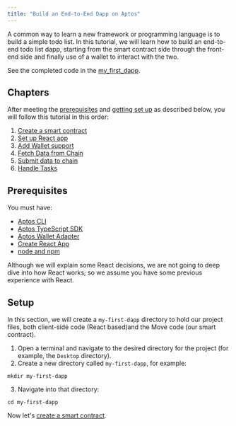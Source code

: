 ```yaml
---
title: "Build an End-to-End Dapp on Aptos"
---
```








A common way to learn a new framework or programming language is to build a simple todo list. In this tutorial, we will learn how to build an end-to-end todo list dapp, starting from the smart contract side through the front-end side and finally use of a wallet to interact with the two.

See the completed code in the [my_first_dapp](https://github.com/aptos-labs/aptos-core/tree/main/aptos-move/move-examples/my_first_dapp).

## Chapters

After meeting the [prerequisites](#prerequisites) and [getting set up](#setup) as described below, you will follow this tutorial in this order:

1. [Create a smart contract](/build/guides/build-e2e-dapp/1-create-smart-contract)
2. [Set up React app](/build/guides/build-e2e-dapp/2-set-up-react-app)
3. [Add Wallet support](/build/guides/build-e2e-dapp/3-add-wallet-support)
4. [Fetch Data from Chain](/build/guides/build-e2e-dapp/4-fetch-data-from-chain)
5. [Submit data to chain](/build/guides/build-e2e-dapp/5-submit-data-to-chain)
6. [Handle Tasks](/build/guides/build-e2e-dapp/6-handle-tasks)

## Prerequisites

You must have:

- [Aptos CLI](/build/cli)
- [Aptos TypeScript SDK](/build/sdks/ts-sdk)
- [Aptos Wallet Adapter](/build/sdks/wallet-adapter)
- [Create React App](https://create-react-app.dev/)
- [node and npm](https://nodejs.org/en/)

Although we will explain some React decisions, we are not going to deep dive into how React works; so we assume you have some previous experience with React.

## Setup

In this section, we will create a `my-first-dapp` directory to hold our project files, both client-side code (React based)and the Move code (our smart contract).

1. Open a terminal and navigate to the desired directory for the project (for example, the `Desktop` directory).
2. Create a new directory called `my-first-dapp`, for example:

```shellscript filename="Terminal"
mkdir my-first-dapp
```

3. Navigate into that directory:

```shellscript filename="Terminal"
cd my-first-dapp
```

Now let&apos;s [create a smart contract](/build/guides/build-e2e-dapp/1-create-smart-contract).
